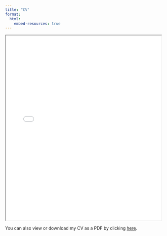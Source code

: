 ```yaml
---
title: "CV"
format:
  html:
    embed-resources: true  
---
```


<iframe src="Weissman_CV_Aug2024.pdf" width="100%" height="600px">

This browser does not support PDFs. Please download the PDF to view it: <a href="cv.pdf">Download PDF</a>.

</iframe>

You can also view or download my CV as a PDF by clicking [here](Weissman_CV_Aug2024.pdf).
